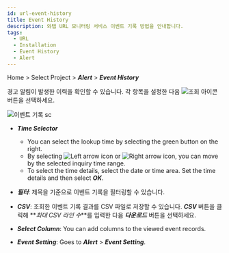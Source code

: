 ```yaml
---
id: url-event-history
title: Event History
description: 와탭 URL 모니터링 서비스 이벤트 기록 방법을 안내합니다.
tags:
  - URL
  - Installation
  - Event History
  - Alert
---
```


Home > Select Project > **_Alert_** > **_Event History_**

경고 알림이 발생한 이력을 확인할 수 있습니다. 각 항목을 설정한 다음 ![조회 아이콘](/img/ico-btn-search.png) 버튼을 선택하세요.

![이벤트 기록 sc](/img/url-event-history.png)

-   **_Time Selector_**

    -   You can select the lookup time by selecting the green button on the right.
    -   By selecting ![Left arrow icon](/img/left-arrow.svg) or ![Right arrow icon](/img/right-arrow.svg), you can move by the selected inquiry time range.
    -   To select the time details, select the date or time area. Set the time details and then select **_OK_**.

-   **_필터_**: 제목을 기준으로 이벤트 기록을 필터링할 수 있습니다.

-   **_CSV_**: 조회한 이벤트 기록 결과를 CSV 파일로 저장할 수 있습니다. **_CSV_** 버튼을 클릭해 **_최대 CSV 라인 수_**를 입력한 다음 **_다운로드_** 버튼을 선택하세요.

-   **_Select Column_**: You can add columns to the viewed event records.

-   **_Event Setting_**: Goes to **_Alert_** > **_Event Setting_**.

<!-- 

이벤트 기록을 프로젝트에서 조회하고자 하는 경우 ***경고 알림*** > ***이벤트 기록*** 메뉴를 이용할 수 있습니다.

모니터링 중인 프로젝트 화면에서는 실시간으로 발생하는 이벤트에 대해서도 알림을 제공합니다.
![프로젝트 화면 실시간 알림](https://img.whatap.io/media/user_guide_url/13_EventList1.png)

-->
